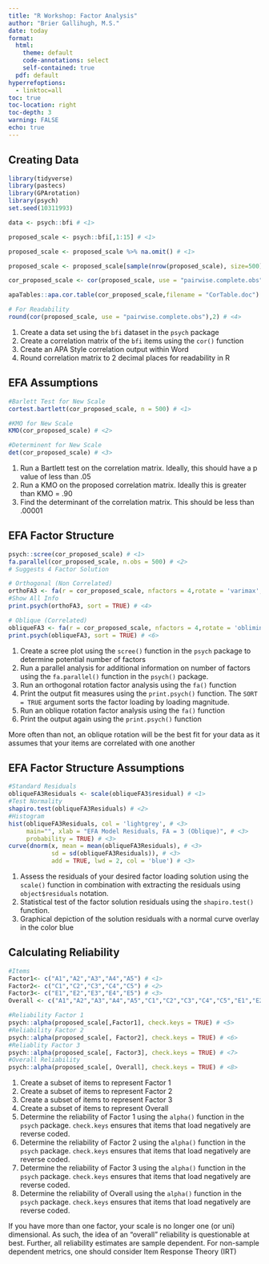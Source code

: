 ```yaml
---
title: "R Workshop: Factor Analysis"
author: "Brier Gallihugh, M.S."
date: today
format:
  html:
    theme: default
    code-annotations: select
    self-contained: true
  pdf: default
hyperrefoptions:
  - linktoc=all
toc: true
toc-location: right
toc-depth: 3
warning: FALSE
echo: true
---
```


## Creating Data

```r
library(tidyverse)
library(pastecs)
library(GPArotation)
library(psych)
set.seed(10311993)

data <- psych::bfi # <1>

proposed_scale <- psych::bfi[,1:15] # <1>

proposed_scale <- proposed_scale %>% na.omit() # <1>

proposed_scale <- proposed_scale[sample(nrow(proposed_scale), size=500),] # <1>

cor_proposed_scale <- cor(proposed_scale, use = "pairwise.complete.obs") # <2>

apaTables::apa.cor.table(cor_proposed_scale,filename = "CorTable.doc") # <3>

# For Readability
round(cor(proposed_scale, use = "pairwise.complete.obs"),2) # <4>
```
1. Create a data set using the `bfi` dataset in the `psych` package
2. Create a correlation matrix of the `bfi` items using the `cor()` function
3. Create an APA Style correlation output within Word
4. Round correlation matrix to 2 decimal places for readability in R

## EFA Assumptions

```r
#Barlett Test for New Scale
cortest.bartlett(cor_proposed_scale, n = 500) # <1>

#KMO for New Scale
KMO(cor_proposed_scale) # <2>

#Determinent for New Scale
det(cor_proposed_scale) # <3>
```
1. Run a Bartlett test on the correlation matrix. Ideally, this should have a p value of less than .05
2. Run a KMO on the proposed correlation matrix. Ideally this is greater than KMO = .90
3. Find the determinant of the correlation matrix. This should be less than .00001

## EFA Factor Structure

```r
psych::scree(cor_proposed_scale) # <1>
fa.parallel(cor_proposed_scale, n.obs = 500) # <2>
# Suggests 4 Factor Solution

# Orthogonal (Non Correlated)
orthoFA3 <- fa(r = cor_proposed_scale, nfactors = 4,rotate = 'varimax', use = "pairwise.complete.obs") # <3>
#Show All Info
print.psych(orthoFA3, sort = TRUE) # <4>

# Oblique (Correlated)
obliqueFA3 <- fa(r = cor_proposed_scale, nfactors = 4,rotate = 'oblimin', use = "pairwise.complete.obs") # <5>
print.psych(obliqueFA3, sort = TRUE) # <6>
```
1. Create a scree plot using the `scree()` function in the `psych` package to determine potential number of factors
2. Run a parallel analysis for additional information on number of factors using the `fa.parallel()` function in the `psych()` package.
3. Run an orthogonal rotation factor analysis using the `fa()` function
4. Print the output fit measures using the `print.psych()` function. The `SORT = TRUE` argument sorts the factor loading by loading magnitude.
5. Run an oblique rotation factor analysis using the `fa()` function
6. Print the output again using the `print.psych()` function

:::{.callout-tip}
More often than not, an oblique rotation will be the best fit for your data as it assumes that your items are correlated with one another
:::

## EFA Factor Structure Assumptions

```r
#Standard Residuals 
obliqueFA3Residuals <- scale(obliqueFA3$residual) # <1>
#Test Normality
shapiro.test(obliqueFA3Residuals) # <2>
#Histogram
hist(obliqueFA3Residuals, col = 'lightgrey', # <3>
     main="", xlab = "EFA Model Residuals, FA = 3 (Oblique)", # <3>
     probability = TRUE) # <3>
curve(dnorm(x, mean = mean(obliqueFA3Residuals), # <3>
            sd = sd(obliqueFA3Residuals)), # <3>
            add = TRUE, lwd = 2, col = 'blue') # <3>
```
1. Assess the residuals of your desired factor loading solution using the `scale()` function in combination with extracting the residuals using `object$residuals` notation.
2. Statistical test of the factor solution residuals using the `shapiro.test()` function.
3. Graphical depiction of the solution residuals with a normal curve overlay in the color blue

## Calculating Reliability

```r
#Items
Factor1<- c("A1","A2","A3","A4","A5") # <1>
Factor2<- c("C1","C2","C3","C4","C5") # <2>
Factor3<- c("E1","E2","E3","E4","E5") # <3>
Overall <- c("A1","A2","A3","A4","A5","C1","C2","C3","C4","C5","E1","E2","E3","E4","E5") # <4>

#Reliability Factor 1
psych::alpha(proposed_scale[,Factor1], check.keys = TRUE) # <5>
#Reliability Factor 2
psych::alpha(proposed_scale[, Factor2], check.keys = TRUE) # <6>
#Reliablity Factor 3
psych::alpha(proposed_scale[, Factor3], check.keys = TRUE) # <7>
#Overall Reliability
psych::alpha(proposed_scale[, Overall], check.keys = TRUE) # <8>
```
1. Create a subset of items to represent Factor 1
2. Create a subset of items to represent Factor 2
3. Create a subset of items to represent Factor 3
4. Create a subset of items to represent Overall 
5. Determine the reliability of Factor 1 using the `alpha()` function in the `psych` package. `check.keys` ensures that items that load negatively are reverse coded.
6. Determine the reliability of Factor 2 using the `alpha()` function in the `psych` package. `check.keys` ensures that items that load negatively are reverse coded.
7. Determine the reliability of Factor 3 using the `alpha()` function in the `psych` package. `check.keys` ensures that items that load negatively are reverse coded.
8. Determine the reliability of Overall using the `alpha()` function in the `psych` package. `check.keys` ensures that items that load negatively are reverse coded.

:::{.callout-tip}
If you have more than one factor, your scale is no longer one (or uni) dimensional. As such, the idea of an "overall" reliability is questionable at best. Further, all reliability estimates are sample dependent. For non-sample dependent metrics, one should consider Item Response Theory (IRT)
:::
